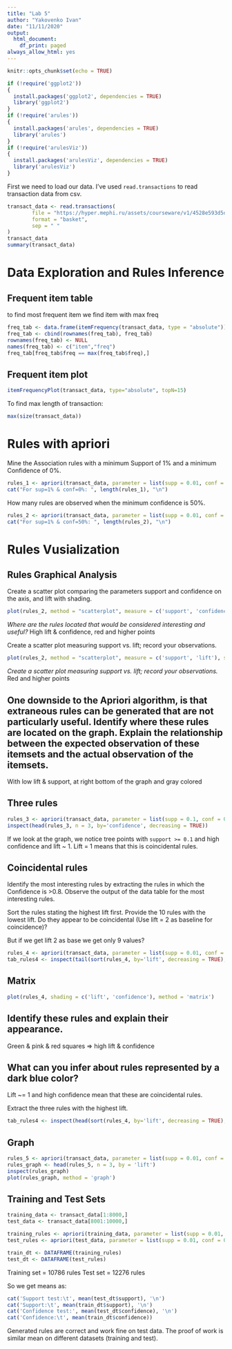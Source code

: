 ```yaml
---
title: "Lab 5"
author: "Yakovenko Ivan"
date: "11/11/2020"
output:
  html_document:
    df_print: paged
always_allow_html: yes
---
```


```r
knitr::opts_chunk$set(echo = TRUE)
```

```r
if (!require('ggplot2'))
{
  install.packages('ggplot2', dependencies = TRUE)
  library('ggplot2')
}
if (!require('arules'))
{
  install.packages('arules', dependencies = TRUE)
  library('arules')
}
if (!require('arulesViz'))
{
  install.packages('arulesViz', dependencies = TRUE)
  library('arulesViz')
}
```
First we need to load our data. I've used `read.transactions` to read transaction data from csv.

```r
transact_data <- read.transactions(
        file = "https://hyper.mephi.ru/assets/courseware/v1/4528e593d5d574a075e15cab1da2383b/asset-v1:MEPhIx+CS712DS+2020Fall+type@asset+block/AssociationRules.csv",
        format = "basket",
        sep = " "
)
transact_data
summary(transact_data)
```
# Data Exploration and Rules Inference
## Frequent item table

to find most frequent item we find item with max freq
```r
freq_tab <- data.frame(itemFrequency(transact_data, type = "absolute"))
freq_tab <- cbind(rownames(freq_tab), freq_tab)
rownames(freq_tab) <- NULL
names(freq_tab) <- c("item","freq")
freq_tab[freq_tab$freq == max(freq_tab$freq),]
```

## Frequent item plot
```r
itemFrequencyPlot(transact_data, type="absolute", topN=15)
```

To find max length of transaction:

```r
max(size(transact_data))
```

# Rules with apriori

Mine the Association rules with a minimum Support of 1% and a minimum Confidence of 0%.

```r
rules_1 <- apriori(transact_data, parameter = list(supp = 0.01, conf = 0.0, target = "rules"))
cat("For sup=1% & conf=0%: ", length(rules_1), "\n")
```

How many rules are observed when the minimum confidence is 50%.

```r
rules_2 <- apriori(transact_data, parameter = list(supp = 0.01, conf = 0.5, target = "rules"))
cat("For sup=1% & conf=50%: ", length(rules_2), "\n")
```


# Rules Vusialization
## Rules Graphical Analysis

Create a scatter plot comparing the parameters support and confidence on the axis, and lift with shading.

```r
plot(rules_2, method = "scatterplot", measure = c('support', 'confidence'), shading = 'lift', jitter = 0, engine = "htmlwidget")
```

*Where are the rules located that would be considered interesting and useful?*
High lift & confidence, red and higher points


Create a scatter plot measuring support vs. lift; record your observations.

```r
plot(rules_2, method = "scatterplot", measure = c('support', 'lift'), shading = 'confidence', jitter = 0, engine = "htmlwidget")
```

*Create a scatter plot measuring support vs. lift; record your observations.*
Red and higher points

##  One downside to the Apriori algorithm, is that extraneous rules can be generated that are not particularly useful.  Identify where these rules are located on the graph.  Explain the relationship between the expected observation of these itemsets and the actual observation of the itemsets.  
With low lift & support, at right bottom of the graph and gray colored

## Three rules


```r
rules_3 <- apriori(transact_data, parameter = list(supp = 0.1, conf = 0.0, target = "rules"))
inspect(head(rules_3, n = 3, by='confidence', decreasing = TRUE))
```

If we look at the graph, we notice tree points with `support >= 0.1` and high confidence and lift ~ 1.
Lift = 1 means that this is coincidental rules.

## Coincidental rules
Identify the most interesting rules by extracting the rules in which the Confidence is >0.8. Observe the output of the data table for the most interesting rules.

Sort the rules stating the highest lift first. Provide the 10 rules with the lowest lift. Do they appear to be coincidental (Use lift = 2 as baseline for coincidence)? 

But if we get lift 2 as base we get only 9 values?
```r
rules_4 <- apriori(transact_data, parameter = list(supp = 0.01, conf = 0.8, target = "rules"))
tab_rules4 <- inspect(tail(sort(rules_4, by='lift', decreasing = TRUE), n=10))
```


## Matrix
```r
plot(rules_4, shading = c('lift', 'confidence'), method = 'matrix')
```

## Identify these rules and explain their appearance. 
Green & pink & red squares => high lift & confidence

## What can you infer about rules represented by a dark blue color?
Lift ~= 1 and high confidence mean that these are coincidental rules.

Extract the three rules with the highest lift.
```r
tab_rules4 <- inspect(head(sort(rules_4, by='lift', decreasing = TRUE), n=3))
```

## Graph

```r
rules_5 <- apriori(transact_data, parameter = list(supp = 0.01, conf = 0.5, target = "rules"))
rules_graph <- head(rules_5, n = 3, by = 'lift')
inspect(rules_graph)
plot(rules_graph, method = 'graph')
```


## Training and Test Sets

```r
training_data <- transact_data[1:8000,]
test_data <- transact_data[8001:10000,]

training_rules <- apriori(training_data, parameter = list(supp = 0.01, conf = 0.1, target = "rules"))
test_rules <- apriori(test_data, parameter = list(supp = 0.01, conf = 0.1, target = "rules"))
```

```r
train_dt <- DATAFRAME(training_rules)
test_dt <- DATAFRAME(test_rules)
```

Training set = 10786 rules
Test set = 12276 rules 

So we get means as:

```r
cat('Support test:\t', mean(test_dt$support), '\n')
cat('Support:\t', mean(train_dt$support), '\n')
cat('Confidence test:', mean(test_dt$confidence), '\n')
cat('Confidence:\t', mean(train_dt$confidence))
```


Generated rules are correct and work fine on test data. The proof of work is similar mean on different datasets (training and test).
